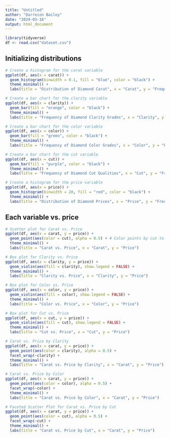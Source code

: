 ---
title: "Untitled"
author: "Darreion Bailey"
date: "2024-03-16"
output: html_document
---

```{r, echo=FALSE}
library(tidyverse)
df <- read.csv("dataset.csv")
```

## Initializing distributions

```{r, echo=FALSE}
# Create a histogram for the carat variable
ggplot(df, aes(x = carat)) +
  geom_histogram(binwidth = 0.1, fill = "blue", color = "black") +
  theme_minimal() +
  labs(title = "Distribution of Diamond Carat", x = "Carat", y = "Frequency")
```


```{r}
# Create a bar chart for the clarity variable
ggplot(df, aes(x = clarity)) +
  geom_bar(fill = "orange", color = "black") +
  theme_minimal() +
  labs(title = "Frequency of Diamond Clarity Grades", x = "Clarity", y = "Frequency")

```

```{r}
# Create a bar chart for the color variable
ggplot(df, aes(x = color)) +
  geom_bar(fill = "green", color = "black") +
  theme_minimal() +
  labs(title = "Frequency of Diamond Color Grades", x = "Color", y = "Frequency")

```

```{r}
# Create a bar chart for the cut variable
ggplot(df, aes(x = cut)) +
  geom_bar(fill = "purple", color = "black") +
  theme_minimal() +
  labs(title = "Frequency of Diamond Cut Qualities", x = "Cut", y = "Frequency")

```

```{r}
# Create a histogram for the price variable
ggplot(df, aes(x = price)) +
  geom_histogram(binwidth = 20, fill = "red", color = "black") +
  theme_minimal() +
  labs(title = "Distribution of Diamond Prices", x = "Price", y = "Frequency")

```

## Each variable vs. price

```{r}
# Scatter plot for Carat vs. Price
ggplot(df, aes(x = carat, y = price)) +
  geom_point(aes(color = cut), alpha = 0.5) + # Color points by cut to add more context
  theme_minimal() +
  labs(title = "Carat vs. Price", x = "Carat", y = "Price")

```

```{r}
# Box plot for Clarity vs. Price
ggplot(df, aes(x = clarity, y = price)) +
  geom_violin(aes(fill = clarity), show.legend = FALSE) +
  theme_minimal() +
  labs(title = "Clarity vs. Price", x = "Clarity", y = "Price")

```

```{r}
# Box plot for Color vs. Price
ggplot(df, aes(x = color, y = price)) +
  geom_violin(aes(fill = color), show.legend = FALSE) +
  theme_minimal() +
  labs(title = "Color vs. Price", x = "Color", y = "Price")

```

```{r}
# Box plot for Cut vs. Price
ggplot(df, aes(x = cut, y = price)) +
  geom_violin(aes(fill = cut), show.legend = FALSE) +
  theme_minimal() +
  labs(title = "Cut vs. Price", x = "Cut", y = "Price")

```

```{r}
# Carat vs. Price by Clarity
ggplot(df, aes(x = carat, y = price)) +
  geom_point(aes(color = clarity), alpha = 0.5) +
  facet_wrap(~clarity) +
  theme_minimal() +
  labs(title = "Carat vs. Price by Clarity", x = "Carat", y = "Price")
```

```{r}
# Carat vs. Price by Color
ggplot(df, aes(x = carat, y = price)) +
  geom_point(aes(color = color), alpha = 0.5) +
  facet_wrap(~color) +
  theme_minimal() +
  labs(title = "Carat vs. Price by Color", x = "Carat", y = "Price")
```

```{r}
# Faceted Scatter Plot for Carat vs. Price by Cut
ggplot(df, aes(x = carat, y = price)) +
  geom_point(aes(color = cut), alpha = 0.5) +
  facet_wrap(~cut) +
  theme_minimal() +
  labs(title = "Carat vs. Price by Cut", x = "Carat", y = "Price")
```


